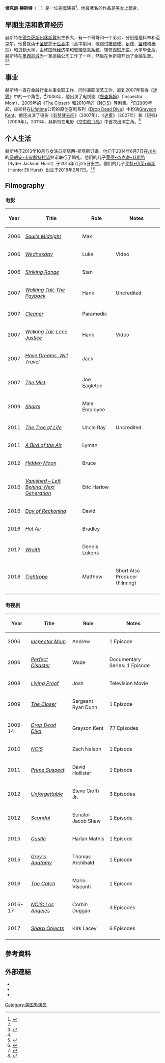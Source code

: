 {{Infobox person
| name         = 傑克遜·赫斯特
| birth_name   = {{nowrap|Jackson Ryan Hurst}}
| image        = 
| caption      = 
| birth_date   = {{Birth date and age|1979|2|17}}<ref name=tvguide>{{cite web|title=Jackson Hurst: Biography, Latest News & Videos|work=tvguide.com|url=http://www.tvguide.com/celebrities/jackson-hurst/295612|date=May 22, 2010|accessdate=2012-06-12|archive-date=2019-04-22|archive-url=https://web.archive.org/web/20190422235249/https://www.tvguide.com/celebrities/jackson-hurst/295612/|dead-url=no}}</ref>
| birth_place  = [[美國|美國]][[德克薩斯州|德州]][[休士頓|休士頓]]
| occupation   = [[演員|演員]]
| spouse       = 史塔奇·斯塔斯<br>(m. 2014{{ndash}}present)
| children = 2
| yearsactive  = 2006–至今
| alma mater   = [[貝勒大學|貝勒大學]]
}}
'''傑克遜·赫斯特'''（{{lang-en|Jackson Hurst}}；{{bd|1979年|2月17日}}）是一位[[美國|美國]]演員<ref name=austin>{{cite web|title=How Do I Know You, Jackson Hurst?|work=[[Austin_American_Statesman|Austin American Statesman]]|url=http://www.statesman.com/blogs/content/shared-gen/blogs/austin/outandabout/entries/2010/05/22/how_do_you_i_kn.html|date=May 22, 2010|accessdate=2012-06-12|deadurl=yes|archiveurl=https://web.archive.org/web/20140317211516/http://www.statesman.com/blogs/content/shared-gen/blogs/austin/outandabout/entries/2010/05/22/how_do_you_i_kn.html/|archivedate=2014-03-17}}</ref>。他最著名的作品是[[美女上錯身|美女上錯身]]。
==早期生活和教育经历==
赫斯特在[[德克萨斯州|德克萨斯州]][[休斯敦|休斯敦]]出生长大，有一个哥哥和一个弟弟，分别是是科林和迈克尔。他曾就读于[[圣庇护十世高中|圣庇护十世高中]]（高中期间，他踢过[[橄榄球|橄榄球]]、[[足球|足球]]、[[篮球|篮球]]和[[棒球|棒球]]）和[[貝勒大學|贝勒大学]]，主修[[国际经济学|国际经济学]]和[[管理信息系统|管理信息系统]]，辅修[[西班牙语|西班牙语]]。大学毕业后，赫斯特在[[墨西哥城|墨西哥城]]为一家运输公司工作了一年，然后在休斯顿开始了金融生涯。<ref name="austin" /><ref name="backstage">{{cite web|title='A Bird of the Air' Star Jackson Hurst Soars Toward His Dreams|url=http://www.backstage.com/bso/content_display/news-and-features/e3ia3f2cf8752f4fc7dc4a22a29805806f8|accessdate=2012-06-12|date=October 5, 2011|work=[[Backstage_(magazine)|Backstage]]}}</ref>

==事业==
赫斯特一直在金融行业从事全职工作，同时兼职演艺工作，直到2007年获得《[[迷雾_(电影)|迷雾]]》中的一个角色。<ref name="backstage" />2006年，他出演了电视剧《[[督查妈妈|督查妈妈]]》（Inspector Mom）、2009年的《[[真相追擊|The Close]]r》和2010年的《[[重返犯罪現場|NCIS]]》等剧集。<ref>{{cite web|title=Jackson Hurst as Grayson Kent|url=http://www.mylifetime.com/shows/drop-dead-diva/cast/jackson-hurst|accessdate=2012-06-12|work=[[Lifetime_(TV_network)|Lifetime]]|archive-date=2012-06-16|archive-url=https://web.archive.org/web/20120616150030/http://www.mylifetime.com/shows/drop-dead-diva/cast/jackson-hurst|dead-url=no}}</ref>自2009年起，赫斯特在[[Lifetime娱乐服务|Lifetime]]公司的原创喜剧系列《[[Drop_Dead_Diva|Drop Dead Diva]]》中扮演[[Grayson_Kent|Grayson Kent]]。他还出演了电影《[[有梦就去闯|有梦就去闯]]》（2007年）、《[[迷雾_(2017年电视剧)|迷雾]]》（2007年）和《短裤》（2009年）。2011年，赫斯特在电影《[[空中的飞鸟|空中的飞鸟]]》中首次出演主角。<ref>{{cite news|first=Jeannette|last=Catsoulis|date=September 22, 2011|title=A Bird of the Air (2011)|work=[[The_New_York_Times|The New York Times]]|url=https://movies.nytimes.com/2011/09/23/movies/a-bird-in-the-air-with-jackson-hurst-and-rachel-nichols-review.html|accessdate=2012-06-12|archive-date=2012-06-23|archive-url=https://web.archive.org/web/20120623174921/http://movies.nytimes.com/2011/09/23/movies/a-bird-in-the-air-with-jackson-hurst-and-rachel-nichols-review.html|dead-url=no}}</ref>

==个人生活==
赫斯特于2013年10月与女演员斯塔西-斯塔斯订婚。他们于2014年6月7日在[[加利福尼亚州|加州]]的[[圣胡安_-_卡皮斯特拉诺_(加利福尼亚州)|圣胡安-卡皮斯特拉诺]]拉诺举行了婚礼。他们的儿子[[莱德•杰克逊•赫斯特|莱德•杰克逊•赫斯特]]（Ryder Jackson Hurst）于2015年7月25日出生。他们的儿子[[亨特•伊莱•赫斯|亨特•伊莱•赫斯]]（Hunter Eli Hurst）出生于2018年2月7日。<ref>{{cite web|title=Drop Dead Diva's Jackson Hurst Engaged to Stacy Stas—Get All the Exclusive Details!|url=http://www.eonline.com/news/469083/drop-dead-divas-jackson-hurst-engaged-to-stacy-stas-get-all-the-exclusive-details|accessdate=January 16, 2015|date=October 10, 2013|publisher=[[E!|E!]]|author1=Claudia Rosenbaum|archive-date=2018-07-01|archive-url=https://web.archive.org/web/20180701164949/https://www.eonline.com/news/469083/drop-dead-divas-jackson-hurst-engaged-to-stacy-stas-get-all-the-exclusive-details|dead-url=no}}</ref><ref>{{cite web|title='Drop Dead Diva' Star Jackson Hurst Ties The Knot|url=https://tv.yahoo.com/news/drop-dead-diva-star-jackson-hurst-ties-knot-222730839.html|accessdate=January 16, 2015|date=June 7, 2014|publisher=Yahoo|author1=Erin O'Sullivan}}</ref>

== Filmography ==
=== 电影 ===
{| class="wikitable sortable"
!Year
!Title
!Role
!Notes
|-
|2006
|''[[Soul's_Midnight|Soul's Midnight]]''
|Max
|
|-
|2006
|''[[Wednesday|Wednesday]]''
|Luke
|Video
|-
|2006
|''[[Striking_Range|Striking Range]]''
|Stan
|
|-
|2007
|''[[Walking_Tall:_The_Payback|Walking Tall: The Payback]]''
|Hank
|Uncredited 
|-
|2007
|''[[Cleaner_(film)|Cleaner]]''
|Paramedic
|
|-
|2007
|''[[Walking_Tall:_Lone_Justice|Walking Tall: Lone Justice]]''
|Hank
|Video
|-
|2007
|''[[Have_Dreams,_Will_Travel|Have Dreams, Will Travel]]''
|Jack
|
|-
|2007
|''[[The_Mist_(film)|The Mist]]''
|Joe Eagleton
|
|-
|2009
|''[[Shorts_(2009_film)|Shorts]]''
|Male Employee
|
|-
|2011
|''[[The_Tree_of_Life_(film)|The Tree of Life]]''
|Uncle Ray
|Uncredited
|-
|2011
|''[[A_Bird_of_the_Air|A Bird of the Air]]''
|Lyman
|
|-
|2012
|''[[Hidden_Moon|Hidden Moon]]''
|Bruce
|
|-
| 2016
| ''[[Vanished_–_Left_Behind:_Next_Generation|Vanished – Left Behind: Next Generation]]''
| Eric Harlow
|
|-
|2016
|''[[Day_of_Reckoning|Day of Reckoning]] ''
|David
|
|-
|2016
|''[[Hot_Air_movie|Hot Air]]''
|Bradley
|
|-
|2017
|''[[Wraith|Wraith]]''
|Dennis Lukens
|
|-
|2018
|''[[Tightrope|Tightrope]]''
|Matthew
|Short Also Producer (Filming) 
|-
|}

=== 电视剧 ===
{| class="wikitable sortable"
!Year
!Title
!Role
!Notes
|-
|2006
|''[[Inspector_Mom|Inspector Mom]]''
|Andrew
|1 Episode
|-
|2006
|''[[Perfect_Disaster|Perfect Disaster]]''
|Wade
|Documentary Series: 1 Episode
|-
|2008
|''[[Living_Proof_(film)|Living Proof]]''
|Josh
|Television Movie
|-
|2009
|''[[The_Closer|The Closer]]''
|Sergeant Ryan Dunn 
|1 Episode
|-
|2009-14
|''[[Drop_Dead_Diva|Drop Dead Diva]]''
|Grayson Kent
|77 Episodes
|-
|2010
|''[[NCIS_(TV_series)|NCIS]]''
|Zach Nelson
|1 Episode
|-
|2011
|''[[Prime_Suspect_(U.S._TV_series)|Prime Suspect]]''
|David Hollister 
|1 Episode
|-
|2012
|''[[Unforgettable_(U.S._TV_series)|Unforgettable]]''
|Steve Cioffi Jr.
|3 Episodes
|-
|2012
|''[[Scandal_(2012_TV_series)|Scandal]]''
|Senator Jacob Shaw
|1 Episode
|-
|2015
|''[[Castle_(TV_series)|Castle]]''
|Harlan Mathis
|1 Episode
|-
|2015
|''[[Grey's_Anatomy|Grey's Anatomy]]''
|Thomas Archibald
|1 Episode
|-
|2016
|''[[The_Catch_(TV_series)|The Catch]]''
|Mario Visconti
|1 Episode
|-
|2016-17
|''[[NCIS:_Los_Angeles|NCIS: Los Angeles]]''
|Corbin Duggan 
|3 Episodes
|-
|2017
|''[[Sharp_Objects_(TV_series)|Sharp Objects]]''
|Kirk Lacey 
|6 Episodes
|-
|}

==參考資料==
{{reflist}}
== 外部連結 ==
*{{IMDb name|1938755}}
*{{Twitter|jaxhurst}}
*{{TV Guide person|jackson-hurst/295612|Jackson Hurst}}
[[Category:美国男演员|Category:美国男演员]]